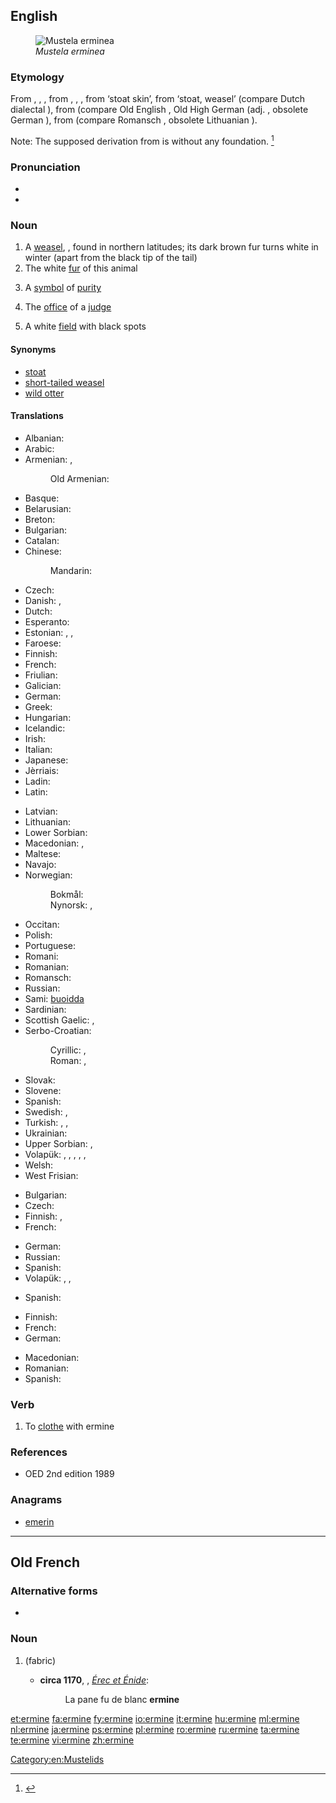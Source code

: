 ==English==
[[File:Veasel.jpg|thumb|right|''Mustela erminea'']]

===Etymology===
From {{etyl|enm|en}} {{term|ermine|lang=enm}}, {{term|ermin|lang=enm}}, {{term|ermyn|lang=enm}}, from {{etyl|fro|en}} {{term|ermin|lang=fro}}, {{term|ermine|lang=fro}}, {{term|hermine|lang=fro}}, from {{etyl|odt|-}} {{m|odt|*harmino}} ‘stoat skin’, from {{m|odt|*harmo}} ‘stoat, weasel’ (compare Dutch dialectal {{term|herm|lang=nl}}), from {{etyl|gem-pro|en}} {{m|gem-pro|*harmōn}} (compare Old English {{term|hearma|lang=ang}}, Old High German {{term|harmo|lang=goh}} (adj. {{term|harmin|lang=goh}}, obsolete German {{term|Harm|lang=de}}), from {{etyl|ine-pro|en}} {{m|ine-pro|*ḱormon}} (compare Romansch {{term|carmun|lang=rm}}, obsolete Lithuanian {{m|lt|šarmuõ}}).

Note: The supposed derivation from {{etyl|ML.|-}} {{m|la|mūs}} {{term|Armenius|lang=la||Armenian mouse}} is without any foundation. <ref>{{R:Century 1911}}</ref>

===Pronunciation===
* {{IPA|/ˈɜːmɪn/|lang=en}}
* {{rhymes|ɜː(r)mɪn|lang=en}}

===Noun===
{{wikipedia}}
{{en-noun|ermine|ermines}}

# A [[weasel]], {{taxlink|Mustela erminea|species|noshow=1}}, found in northern latitudes; its dark brown fur turns white in winter (apart from the black tip of the tail)
# The white [[fur]] of this animal
# {{context|poetic|lang=en}} A [[symbol]] of [[purity]]
# {{context|figuratively|lang=en}} The [[office]] of a [[judge]]
# {{context|tincture|lang=en}} A white [[field]] with black spots

====Synonyms====
* [[stoat]] {{qualifier|British}}
* [[short-tailed weasel]]
* [[wild otter]]

====Translations====
{{trans-top|Mustela erminea}}
* Albanian: {{t|sq|ermelina}}
* Arabic: {{t|ar|قاقم|m|tr=qāqim|sc=Arab}}
* Armenian: {{t+|hy|կնգում|tr=kngum}}, {{t|hy|սպիտակ աքիս|tr=spitak ak’is}}
*: Old Armenian: {{t|xcl|ախազ|tr=axaz|sc=Armn}}
* Basque: {{t|eu|erbinude zuri}}
* Belarusian: {{t|be|гарнастай|m|tr=harnastáj|sc=Cyrl}}
* Breton: {{t|br|erminig}}
* Bulgarian: {{t|bg|хермелин|m|tr=hermelin}}
* Catalan: {{t|ca|ermini}}
* Chinese:
*: Mandarin: {{t+|cmn|白鼬|tr=báiyòu|sc=Hani}}
* Czech: {{t|cs|hranostaj|m}}
* Danish: {{t+|da|hermelin|c}}, {{t+|da|lækat|c}}
* Dutch: {{t+|nl|hermelijn|m}}
* Esperanto: {{t|eo|ermeno}}
* Estonian: {{t|et|kärp}}, {{t|et|lahits}}, {{t|et|hermeliin}}
* Faroese: {{t|fo|roysikøttur}}
* Finnish: {{t+|fi|kärppä}}
* French: {{t+|fr|hermine|f}}
* Friulian: {{t|fur|armelin}}
* Galician: {{t|gl|armiño}}
* German: {{t+|de|Hermelin|n}}
* Greek: {{t+|el|ερμίνα|f|tr=ermína}}
* Hungarian: {{t+|hu|hermelin}}
* Icelandic: {{t+|is|hreysiköttur}}
* Irish: {{t|ga|easóg|f}}
* Italian: {{t|it|ermellino|m}}
* Japanese: {{t+|ja|オコジョ|tr=okojo|sc=Jpan}}
* Jèrriais: {{t|roa-jer|b'lette|f}}
* Ladin: {{t|lld|armelin}}
* Latin: {{t|la|Mustela erminea|f}}
{{trans-mid}}
* Latvian: {{t|lv|sermulis|m}}
* Lithuanian: {{t|lt|šermuonėlis}}
* Lower Sorbian: {{t|dsb|hermelin}}
* Macedonian: {{t|mk|хермелин|m|tr=hermelín}}, {{t|mk|ермелин|m|tr=ermelín}}
* Maltese: {{t|mt|ermellin}}
* Navajo: {{t|nv|dlǫ́ʼiiłgaii}}
* Norwegian: 
*: Bokmål: {{t+|nb|røyskatt|m}}
*: Nynorsk: {{t|nn|røyskatt|m}}, {{t|nn|røysekatt|m}}
* Occitan: {{t|oc|ermina|f}}
* Polish: {{t+|pl|gronostaj|m}}
* Portuguese: {{t+|pt|arminho|m}}
* Romani: {{t|rom|ermina|f}}
* Romanian: {{t|ro|hermelina|f}}
* Romansch: {{t|rm|ermelin}}
* Russian: {{t+|ru|горностай|m|tr=gornostáj}}
* Sami: [[buoidda]]
* Sardinian: {{t|sc|ermellinu}}
* Scottish Gaelic: {{t|gd|neas|f}}, {{t|gd|neas mhòr|f}}
* Serbo-Croatian:
*: Cyrillic: {{t|sh|хермелин|m}}, {{t|sh|зердав|m}}
*: Roman: {{t+|sh|hermelin|m}}, {{t+|sh|zerdav|m}}
* Slovak: {{t|sk|hranostaj|m}}
* Slovene: {{t+|sl|hermelin|m}}
* Spanish: {{t+|es|armiño|m}}
* Swedish: {{t+|sv|hermelin|c}}, {{t+|sv|lekatt|c}}
* Turkish: {{t+|tr|as}}, {{t+|tr|kakım}}, {{t+|tr|ermin}}
* Ukrainian: {{t|uk|горностай|m|tr=hornostáj}}
* Upper Sorbian: {{t|hsb|hermelin}}, {{t|hsb|hronostaj}}
* Volapük: {{qualifier|♂♀}} {{t+|vo|härmin}}, {{qualifier|♂}} {{t|vo|hihärmin}}, {{qualifier|♀}} {{t|vo|jihärmin}}, {{qualifier|♂♀ offspring, young}} {{t|vo|härminül}}, {{qualifier|♂ offspring}} {{t|vo|hihärminül}}, {{qualifier|♀ offspring}} {{t|vo|jihärminül}}
* Welsh: {{t|cy|carlwm|m}}
* West Frisian: {{t|fy|harmeling}}
{{trans-bottom}}

{{trans-top|the white fur of this animal}}
* Bulgarian: {{t|bg|хермелин|m|tr=hermelin}}
* Czech: {{t|cs|hranostaj|m}}
* Finnish: {{t|fi|kärpännahka}}, {{t|fi|hermeliini}}
* French: {{t+|fr|hermine|f}}
{{trans-mid}}
* German: {{t+|de|Hermelin|m}}
* Russian: {{t+|ru|горностай|m|tr=gornostáj}}
* Spanish: {{t+|es|armiño}}
* Volapük: {{qualifier|untanned}} {{t|vo|härminaskin}}, {{t|vo|härminapläd}}, {{t|vo|visafot}}
{{trans-bottom}}

{{trans-top|a symbol of purity}}
* Spanish: {{t+|es|armiño}}
{{trans-mid}}
{{trans-bottom}}

{{trans-top|the office of a judge}}
{{trans-mid}}
{{trans-bottom}}

{{trans-top|(heraldry) a white field with black spots}}
* Finnish: {{t|fi|kärpännahka}}
* French: {{t+|fr|hermine|f}}
* German: {{t+|de|Hermelin|n}}
{{trans-mid}}
* Macedonian: {{t|mk|хермелин|m|tr=hermelín}}
* Romanian: {{t+|ro|herminat|m|n}}
* Spanish: {{t+|es|armiño}}
{{trans-bottom}}

===Verb===
{{en-verb|ermin|es}}

# To [[clothe]] with ermine

===References===
* OED 2nd edition 1989
<references/>

===Anagrams===
* [[emerin#English|emerin]]

[[Category:en:Mustelids]]

----

==Old French==

===Alternative forms===
* {{l/fro|ermin}}

===Noun===
{{fro-noun|f}}

# {{l|en|ermine}} (fabric)
#* '''circa 1170''', {{w|Chrétien de Troyes}}, ''[[s:fr:Érec et Énide|Érec et Énide]]'':
#*: La pane fu de blanc '''ermine'''

[[et:ermine]]
[[fa:ermine]]
[[fy:ermine]]
[[io:ermine]]
[[it:ermine]]
[[hu:ermine]]
[[ml:ermine]]
[[nl:ermine]]
[[ja:ermine]]
[[ps:ermine]]
[[pl:ermine]]
[[ro:ermine]]
[[ru:ermine]]
[[ta:ermine]]
[[te:ermine]]
[[vi:ermine]]
[[zh:ermine]]